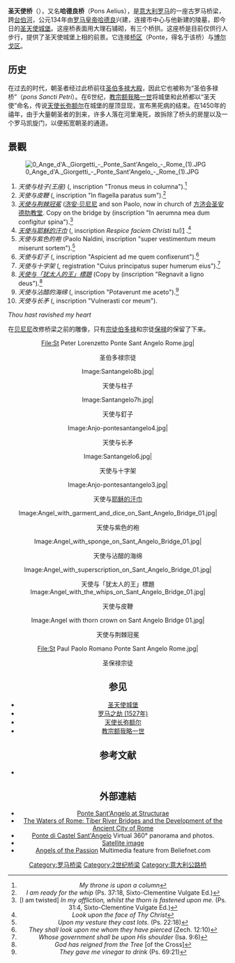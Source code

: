 {{Link style|time=2015-12-13T12:59:53+00:00}}
{{Infobox Bridge
|bridge_name   = 圣天使桥 <br>Ponte Sant'Angelo
|image         = Looking_Down_on_the_Tiber_River.jpg
|caption       = 圣天使桥
|official_name = 
|carries       = 前往[[圣天使城堡|圣天使城堡]]道路
|crosses       = [[台伯河|台伯河]]
|locale        = [[意大利|意大利]][[罗马|罗马]]
|maint         = 
|id            = 
|designer      =
|design        = [[拱桥|拱桥]]
|material      = 石
|spans         = 5
|pierswater    = 
|mainspan      = 18 m
|length        = 
|width         = 
|height        = 
|load          = 
|clearance     = 
|below         = 
|traffic       = 
|begin         = 
|complete      = 134 AD
|open          = 
|heritage      =
|collapsed     =
|preceded      =
|followed      =
|closed        = 
|toll          = 
|map_cue       = 
|map_image     = 
|map_text      = 
|map_width     = 
|coordinates   = 
|lat           = 
|long          = 
|extra         =
}}

'''圣天使桥'''（{{lang-it|Ponte Sant'Angelo}}），又名'''哈德良桥'''（Pons Aelius），是[[意大利|意大利]][[罗马|罗马]]的一座古罗马桥梁，跨[[台伯河|台伯河]]，公元134年由[[罗马皇帝|罗马皇帝]][[哈德良|哈德良]]兴建，连接市中心与他新建的陵墓，即今日的[[圣天使城堡|圣天使城堡]]。这座桥表面用大理石铺砌，有三个桥拱。这座桥是目前仅供行人步行，提供了圣天使城堡上相的前景。它连接[[庞特|桥区]]（Ponte，得名于该桥）与[[博尔戈|博尔戈区]]。

== 历史 ==
在过去的时代，朝圣者经过此桥前往[[圣伯多禄大殿|圣伯多禄大殿]]，因此它也被称为“圣伯多禄桥”（''pons Sancti Petri''）。在6世纪，[[教宗额我略一世|教宗额我略一世]]将城堡和此桥都以“圣天使”命名，传说[[米迦勒|天使长弥额尔]]在城堡的屋顶显现，宣布黑死病的结束。在1450年的禧年，由于大量朝圣者的到来，许多人落在河里淹死，故拆除了桥头的房屋以及一个罗马凯旋门，以便拓宽朝圣的通道。

== 景觀 ==
[[File:0_Ange_d'A._Giorgetti_-_Ponte_Sant'Angelo_-_Rome_(1).JPG|thumb]]
#''天使与柱子(王座)'' ({{Link-en|Antonio Raggi|Antonio Raggi}}, inscription "Tronus meus in columna").<ref>''My throne is upon a column''</ref>
#''天使与皮鞭'' ({{Link-en|Lazzaro Morelli|Lazzaro Morelli}}, inscription "In flagella paratus sum").<ref>''I am ready for the whip'' (Ps. 37:18, Sixto-Clementine Vulgate Ed.)</ref>
#''[https://web.archive.org/web/20070701055458/http://gallery.euroweb.hu/html/b/bernini/gianlore/sculptur/1660/angel2.html  天使与荆棘冠冕]'' ([[济安·贝尼尼|济安·贝尼尼]] and son Paolo, now in church of [[方济会圣安德肋教堂|方济会圣安德肋教堂]]. Copy on the bridge by {{Link-en|Paolo Naldini|Paolo Naldini}} (inscription "In aerumna mea dum configitur spina").<ref>[I am twisted] ''In my affliction, whilst the thorn is fastened upon me.'' (Ps. 31:4, Sixto-Clementine Vulgate Ed.)</ref>
#''[http://www.wga.hu/frames-e.html?/html/f/fancelli/angel.html  天使与耶稣的汗巾] {{Wayback|url=http://www.wga.hu/frames-e.html?%2Fhtml%2Ff%2Ffancelli%2Fangel.html |date=20160303202403 }}'' ({{Link-en|Cosimo Fancelli|Cosimo Fancelli}}, inscription ''Respice faciem Christi tui'')[http://www.joemckee.com/rome/angel.html] {{Wayback|url=http://www.joemckee.com/rome/angel.html |date=20120227155545 }}.<ref>''Look upon the face of Thy Christ''</ref>
#''天使与紫色的袍'' (Paolo Naldini, inscription "super vestimentum meum miserunt sortem").<ref>''Upon my vesture they cast lots.'' (Ps. 22:18)</ref>
#''天使与釘子'' ({{Link-en|Girolamo Lucenti|Girolamo Lucenti}}, inscription "Aspicient ad me quem confixerunt").<ref>''They shall look upon me whom they have pierced'' (Zech. 12:10)</ref>
#''天使与十字架'' ({{Link-en|Ercole Ferrata|Ercole Ferrata}}, registration "Cuius principatus super humerum eius").<ref>''Whose government shall be upon His shoulder'' (Isa. 9:6)</ref>
#''[http://www.wga.hu/frames-e.html?/html/b/bernini/gianlore/sculptur/1660/angel1.html  天使与「犹太人的王」標題] {{Wayback|url=http://www.wga.hu/frames-e.html?%2Fhtml%2Fb%2Fbernini%2Fgianlore%2Fsculptur%2F1660%2Fangel1.html |date=20190626140014 }}'' (Copy by {{Link-en|Giulio Cartari|Giulio Cartari}} (inscription "Regnavit a ligno deus").<ref>''God has reigned from the Tree'' [of the Cross]</ref>
#''天使与沾醋的海绵'' ({{Link-en|Antonio Giorgetti|Antonio Giorgetti}}, inscription "Potaverunt me aceto").<ref>''They gave me vinegar to drink'' (Ps. 69:21)</ref>
#''天使与长矛'' ({{Link-en|Domenico Guidi|Domenico Guidi}}, inscription "Vulnerasti cor meum").<ref>
''Thou hast ravished my heart''</ref>

在[[济安·贝尼尼|贝尼尼]]改修桥梁之前的雕像，只有[[宗徒|宗徒]][[伯多禄|伯多禄]]和宗徒[[保禄|保禄]]的保留了下来。

<center><gallery perrow="5">
File:St Peter Lorenzetto Ponte Sant Angelo Rome.jpg|<center>圣伯多禄宗徒</center>
Image:Santangelo8b.jpg|<center>天使与柱子</center>
Image:Santangelo7h.jpg|<center>天使与釘子</center>
Image:Anjo-pontesantangelo4.jpg|<center>天使与长矛</center>
Image:Santangelo6.jpg|<center>天使与十字架</center>
Image:Anjo-pontesantangelo3.jpg|<center>天使与[[:en:Veil_of_Veronica|耶稣的汗巾]]</center>
Image:Angel_with_garment_and_dice_on_Sant_Angelo_Bridge_01.jpg|<center>天使与紫色的袍</center>
Image:Angel_with_sponge_on_Sant_Angelo_Bridge_01.jpg|<center>天使与沾醋的海绵</center>
Image:Angel_with_superscription_on_Sant_Angelo_Bridge_01.jpg|<center>天使与「犹太人的王」標題
Image:Angel_with_the_whips_on_Sant_Angelo_Bridge_01.jpg|<center>天使与皮鞭</center>
Image:Angel with thorn crown on Sant Angelo Bridge 01.jpg|<center>天使与荆棘冠冕</center>
File:St Paul Paolo Romano Ponte Sant Angelo Rome.jpg|<center>圣保禄宗徒</center>

</gallery></center>

== 参见 ==
* [[圣天使城堡|圣天使城堡]]
* [[罗马之劫_(1527年)|罗马之劫 (1527年)]]
* [[米迦勒|天使长弥额尔]]
* [[教宗额我略一世|教宗额我略一世]]

== 参考文献 ==
{{Reflist}}
* {{Citation 
 | last = O’Connor
 | first = Colin 
 | title = Roman Bridges
 | publisher = Cambridge University Press
 | year = 1993
 | pages = 65f.
 | isbn = 0-521-39326-4
}}

== 外部連結 ==
{{Commons-inline|Ponte Sant'Angelo (Rome)|Ponte Sant'Angelo}}
* [http://structurae.net/structures/data/index.cfm?ID=s0000257 Ponte Sant'Angelo at Structurae] {{Wayback|url=http://structurae.net/structures/data/index.cfm?ID=s0000257 |date=20140529123955 }}
* [http://www.iath.virginia.edu/rome/Journal2TaylorNew.pdf The Waters of Rome: Tiber River Bridges and the Development of the Ancient City of Rome] {{Wayback|url=http://www.iath.virginia.edu/rome/Journal2TaylorNew.pdf |date=20080916035812 }}
* [http://www.compart-multimedia.com/virtuale/us/roma/bridge_of_castel_st_angelo.htm Ponte di Castel Sant'Angelo] {{Wayback|url=http://www.compart-multimedia.com/virtuale/us/roma/bridge_of_castel_st_angelo.htm |date=20060413075222 }} Virtual 360° panorama and photos.
* [http://maps.google.com/maps?q=rome&ll=41.902982,12.466049&spn=0.006584,0.010060&t=k&hl=en Satellite image] {{Wayback|url=http://maps.google.com/maps?q=rome&ll=41.902982,12.466049&spn=0.006584,0.010060&t=k&hl=en |date=20200526225931 }}
* [https://web.archive.org/web/20070224170408/http://www.beliefnet.com/features/bridgeofangels/index.html Angels of the Passion] Multimedia feature from Beliefnet.com


{{罗马地标}}
{{coord|41|54|06|N|12|27|59.25|E|region:IT-RO_type:landmark|display=title}}

{{DEFAULTSORT:Sant'Angelo, Ponte}}
[[Category:罗马桥梁|Category:罗马桥梁]]
[[Category:2世纪桥梁|Category:2世纪桥梁]]
[[Category:意大利公路桥|Category:意大利公路桥]]